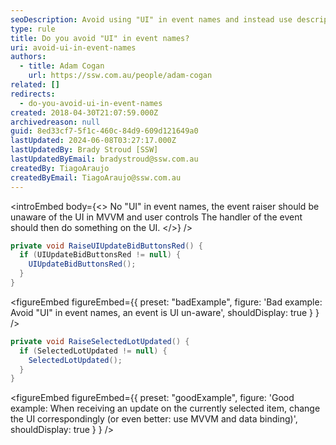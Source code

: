 ```yaml
---
seoDescription: Avoid using "UI" in event names and instead use descriptive names that indicate the purpose of the event.
type: rule
title: Do you avoid "UI" in event names?
uri: avoid-ui-in-event-names
authors:
  - title: Adam Cogan
    url: https://ssw.com.au/people/adam-cogan
related: []
redirects:
  - do-you-avoid-ui-in-event-names
created: 2018-04-30T21:07:59.000Z
archivedreason: null
guid: 8ed33cf7-5f1c-460c-84d9-609d121649a0
lastUpdated: 2024-06-08T03:27:17.000Z
lastUpdatedBy: Brady Stroud [SSW]
lastUpdatedByEmail: bradystroud@ssw.com.au
createdBy: TiagoAraujo
createdByEmail: TiagoAraujo@ssw.com.au
---
```


<introEmbed
  body={<>
No "UI" in event names, the event raiser should be unaware of the UI in MVVM and user controls
The handler of the event should then do something on the UI.
  </>}
/>
```csharp
private void RaiseUIUpdateBidButtonsRed() {
  if (UIUpdateBidButtonsRed != null) {
    UIUpdateBidButtonsRed();
  }
}
```

<figureEmbed figureEmbed={{
  preset: "badExample",
  figure: 'Bad example: Avoid "UI" in event names, an event is UI un-aware',
  shouldDisplay: true
} } />


```csharp
private void RaiseSelectedLotUpdated() {
  if (SelectedLotUpdated != null) {
    SelectedLotUpdated();
  }
}
```

<figureEmbed figureEmbed={{
  preset: "goodExample",
  figure: 'Good example: When receiving an update on the currently selected item, change the UI correspondingly (or even better: use MVVM and data binding)',
  shouldDisplay: true
} } />

